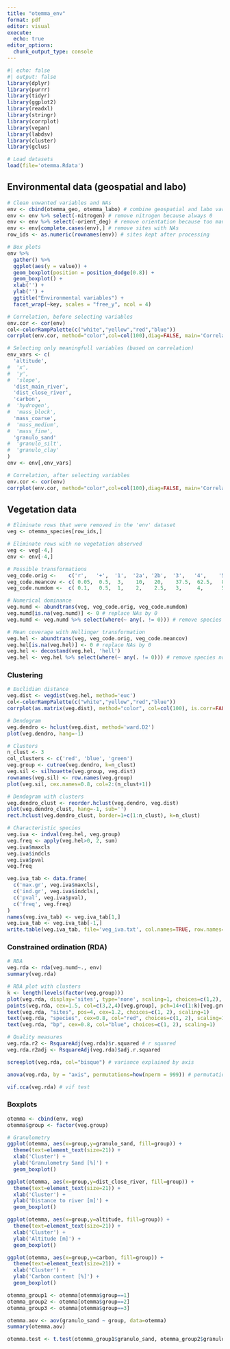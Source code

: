 ```yaml
---
title: "otemma_env"
format: pdf
editor: visual
execute:
  echo: true
editor_options: 
  chunk_output_type: console
---
```


```r
#| echo: false
#| output: false
library(dplyr)
library(purrr)
library(tidyr)
library(ggplot2)
library(readxl)
library(stringr)
library(corrplot)
library(vegan)
library(labdsv)
library(cluster)
library(gclus)
```

```r

# Load datasets
load(file='otemma.Rdata')

```

## Environmental data (geospatial and labo)

```r

# Clean unwanted variables and NAs
env <- cbind(otemma_geo, otemma_labo) # combine geospatial and labo variables
env <- env %>% select(-nitrogen) # remove nitrogen because always 0
env <- env %>% select(-orient_deg) # remove orientation because too many NAs
env <- env[complete.cases(env),] # remove sites with NAs
row_ids <- as.numeric(rownames(env)) # sites kept after processing

# Box plots
env %>% 
  gather() %>% 
  ggplot(aes(y = value)) +
  geom_boxplot(position = position_dodge(0.8)) +
  geom_boxplot() +
  xlab('') +
  ylab('') +
  ggtitle("Environmental variables") +
  facet_wrap(~key, scales = "free_y", ncol = 4)

# Correlation, before selecting variables
env.cor <- cor(env)
col<-colorRampPalette(c("white","yellow","red","blue"))
corrplot(env.cor, method="color",col=col(100),diag=FALSE, main='Correlation (before)')

# Selecting only meaningfull variables (based on correlation)
env_vars <- c(
  'altitude',
#  'x',
#  'y',
#  'slope',
  'dist_main_river',
  'dist_close_river',
  'carbon',
#  'hydrogen',
#  'mass_block',
  'mass_coarse',
#  'mass_medium',
#  'mass_fine',
  'granulo_sand'
#  'granulo_silt',
#  'granulo_clay'
)
env <- env[,env_vars]

# Correlation, after selecting variables
env.cor <- cor(env)
corrplot(env.cor, method="color",col=col(100),diag=FALSE, main='Correlation (after)')

```

## Vegetation data

```r

# Eliminate rows that were removed in the 'env' dataset
veg <- otemma_species[row_ids,]

# Eliminate rows with no vegetation observed
veg <- veg[-4,]
env <- env[-4,]

# Possible transformations
veg_code.orig <-    c('r',   '+',  '1',  '2a', '2b',  '3',   '4',    '5')
veg_code.meancov <- c( 0.05,  0.5,  3,    10,   20,    37.5,  62.5,   87.5)
veg_code.numdom <-  c( 0.1,   0.5,  1,    2,    2.5,   3,     4,      5)

# Numerical dominance
veg.numd <- abundtrans(veg, veg_code.orig, veg_code.numdom)
veg.numd[is.na(veg.numd)] <- 0 # replace NAs by 0
veg.numd <- veg.numd %>% select(where(~ any(. != 0))) # remove species not present

# Mean coverage with Hellinger transformation
veg.hel <- abundtrans(veg, veg_code.orig, veg_code.meancov)
veg.hel[is.na(veg.hel)] <- 0 # replace NAs by 0
veg.hel <- decostand(veg.hel, 'hell')
veg.hel <- veg.hel %>% select(where(~ any(. != 0))) # remove species not present

```

### Clustering

```r

# Euclidian distance
veg.dist <- vegdist(veg.hel, method='euc')
col<-colorRampPalette(c("white","yellow","red","blue"))
corrplot(as.matrix(veg.dist), method="color", col=col(100), is.corr=FALSE)

# Dendogram
veg.dendro <- hclust(veg.dist, method='ward.D2')
plot(veg.dendro, hang=-1)

# Clusters
n_clust <- 3
col_clusters <- c('red', 'blue', 'green')
veg.group <- cutree(veg.dendro, k=n_clust)
veg.sil <- silhouette(veg.group, veg.dist)
rownames(veg.sil) <- row.names(veg.group)
plot(veg.sil, cex.names=0.8, col=2:(n_clust+1))

# Dendogram with clusters
veg.dendro_clust <- reorder.hclust(veg.dendro, veg.dist)
plot(veg.dendro_clust, hang=-1, sub='')
rect.hclust(veg.dendro_clust, border=1+c(1:n_clust), k=n_clust)

# Characteristic species
veg.iva <- indval(veg.hel, veg.group)
veg.freq <- apply(veg.hel>0, 2, sum)
veg.iva$maxcls
veg.iva$indcls
veg.iva$pval
veg.freq

veg.iva_tab <- data.frame(
  c('max.gr', veg.iva$maxcls),
  c('ind.gr', veg.iva$indcls),
  c('pval', veg.iva$pval),
  c('freq', veg.freq)
)
names(veg.iva_tab) <- veg.iva_tab[1,]
veg.iva_tab <- veg.iva_tab[-1,]
write.table(veg.iva_tab, file='veg_iva.txt', col.names=TRUE, row.names=TRUE, sep = "\t")


```

### Constrained ordination (RDA)

```r

# RDA
veg.rda <- rda(veg.numd~., env)
summary(veg.rda)

# RDA plot with clusters
k <- length(levels(factor(veg.group)))
plot(veg.rda, display='sites', type='none', scaling=1, choices=c(1,2), main = "Triplot RDA veg.hel ~ env")
points(veg.rda, cex=1.5, col=c(3,2,4)[veg.group], pch=14+c(1:k)[veg.group], choices=c(1, 2), scaling=1)
text(veg.rda, "sites", pos=4, cex=1.2, choices=c(1, 2), scaling=1)
text(veg.rda, "species", cex=0.8, col="red", choices=c(1, 2), scaling=1)
text(veg.rda, "bp", cex=0.8, col="blue", choices=c(1, 2), scaling=1)

# Quality measures
veg.rda.r2 <- RsquareAdj(veg.rda)$r.squared # r squared
veg.rda.r2adj <- RsquareAdj(veg.rda)$adj.r.squared

screeplot(veg.rda, col="bisque") # variance explained by axis

anova(veg.rda, by = "axis", permutations=how(nperm = 999)) # permutation test

vif.cca(veg.rda) # vif test

```

### Boxplots

```r

otemma <- cbind(env, veg)
otemma$group <- factor(veg.group)

# Granulometry
ggplot(otemma, aes(x=group,y=granulo_sand, fill=group)) +
  theme(text=element_text(size=21)) +
  xlab('Cluster') +
  ylab('Granulometry Sand [%]') +
  geom_boxplot()

ggplot(otemma, aes(x=group,y=dist_close_river, fill=group)) + 
  theme(text=element_text(size=21)) +
  xlab('Cluster') +
  ylab('Distance to river [m]') +
  geom_boxplot()

ggplot(otemma, aes(x=group,y=altitude, fill=group)) + 
  theme(text=element_text(size=21)) +
  xlab('Cluster') +
  ylab('Altitude [m]') +
  geom_boxplot()

ggplot(otemma, aes(x=group,y=carbon, fill=group)) + 
  theme(text=element_text(size=21)) +
  xlab('Cluster') +
  ylab('Carbon content [%]') +
  geom_boxplot()

otemma_group1 <- otemma[otemma$group==1]
otemma_group2 <- otemma[otemma$group==2]
otemma_group3 <- otemma[otemma$group==3]

otemma.aov <- aov(granulo_sand ~ group, data=otemma)
summary(otemma.aov)

otemma.test <- t.test(otemma_group1$granulo_sand, otemma_group2$granulo_sand)

```
